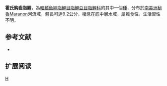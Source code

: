 {{Speciesbox 
| genus = Creagrutus
| species = holmi
| status = NE
| status_system = IUCN3.1
| authority =  [[Vari|Vari]] & [[Harold|Harold]], 2001
| synonyms = 
}}
'''霍氏鈎齒脂鯉'''，為[[輻鰭魚綱|輻鰭魚綱]][[脂鯉目|脂鯉目]][[脂鯉亞目|脂鯉亞目]][[脂鯉科|脂鯉科]]的其中一個[[種|種]]，分布於[[南美洲|南美洲]][[秘魯|秘魯]]Maranon河流域，體長可達9.2公分，棲息在底中層水域，屬雜食性，生活習性不明。

==参考文献==
{{refbegin}}
*{{FishBase_species|genus=Creagrutus|species=holmi|year=2014|month=1}}
{{refend}}

== 扩展阅读 ==
{{refbegin}}
{{wikispecies-inline|Creagrutus holmi|霍氏鈎齒脂鯉}}
{{refend}}
{{Taxonbar|from=Q6421013}}

[[Category:鈎齒脂鯉屬|H]]


{{魚類小作品}}